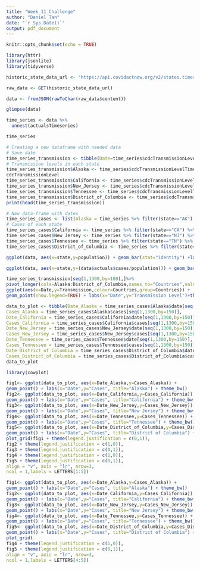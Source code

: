 ```yaml
---
title: "Week_11_Challenge"
author: "Daniel Tan"
date: "`r Sys.Date()`"
output: pdf_document
---
```


```r
knitr::opts_chunk$set(echo = TRUE)
```

```r
library(httr)
library(jsonlite)
library(tidyverse)

```

```r
historic_state_data_url <- "https://api.covidactnow.org/v2/states.timeseries.json?apiKey=fc4688d33ec347a88342168b1f19ef23"

raw_data <- GET(historic_state_data_url)
```

```r
data <- fromJSON(rawToChar(raw_data$content))


```

```r

glimpse(data)

```

```r

time_series <- data %>% 
  unnest(actualsTimeseries)

time_series

```

```r

# Creating a new dataframe with needed data
# Save date
time_series_transmission <- tibble(Date=time_series$cdcTransmissionLevelTimeseries[[which(data$state=="CA")]]$date)
# Transmission levels in each state
time_series_transmission$Alaska <- time_series$cdcTransmissionLevelTimeseries[[which(data$state=="AK")]]$
cdcTransmissionLevel
time_series_transmission$California <- time_series$cdcTransmissionLevelTimeseries[[which(data$state=="CA")]]$cdcTransmissionLevel
time_series_transmission$New_Jersey <- time_series$cdcTransmissionLevelTimeseries[[which(data$state=="NJ")]]$cdcTransmissionLevel
time_series_transmission$Tennessee <- time_series$cdcTransmissionLevelTimeseries[[which(data$state=="TN")]]$cdcTransmissionLevel
time_series_transmission$District_of_Columbia <- time_series$cdcTransmissionLevelTimeseries[[which(data$state=="DC")]]$cdcTransmissionLevel
print(head(time_series_transmission))

```

```r
# New data-frame with dates
time_series_cases <- list(Alaska = time_series %>% filter(state=="AK") %>% select(date,cases))
# Cases of each state
time_series_cases$California <- time_series %>% filter(state=="CA") %>% select(date,cases)
time_series_cases$New_Jersey <- time_series %>% filter(state=="NJ") %>% select(date,cases)
time_series_cases$Tennessee <- time_series %>% filter(state=="TN") %>% select(date,cases)
time_series_cases$District_of_Columbia <- time_series %>% filter(state=="DC") %>% select(date,cases)


```

```r

ggplot(data, aes(x=state,y=population)) + geom_bar(stat="identity") +labs(x="States",y="Population") + theme_bw()

```

```r

ggplot(data, aes(x=state,y=(data$actuals$cases/population))) + geom_bar(stat="identity") + labs(x="States",y="Infected (%)")+theme_bw()

```

```r

time_series_transmission[seq(1,1300,by=100),]%>%
pivot_longer(cols=Alaska:District_of_Columbia,names_to="Countries",values_to="Transmission") %>%
ggplot(aes(x=Date,y=Transmission,colour=Countries,group=Countries)) +
geom_point(show.legend=TRUE) + labs(x="Date",y="Transmission Level")+theme_bw()

```


```r
data_to_plot <- tibble(Date_Alaska = time_series_cases$Alaska$date[seq(1,1300,by=150)],
Cases_Alaska = time_series_cases$Alaska$cases[seq(1,1300,by=150)],
Date_California = time_series_cases$California$date[seq(1,1300,by=150)],
Cases_California = time_series_cases$California$cases[seq(1,1300,by=150)],
Date_New_Jersey = time_series_cases$New_Jersey$date[seq(1,1300,by=150)],
Cases_New_Jersey = time_series_cases$New_Jersey$cases[seq(1,1300,by=150)],
Date_Tennessee = time_series_cases$Tennessee$date[seq(1,1300,by=150)],
Cases_Tennessee = time_series_cases$Tennessee$cases[seq(1,1300,by=150)],
Date_District_of_Columbia = time_series_cases$District_of_Columbia$date[seq(1,1300,by=150)],
Cases_District_of_Columbia = time_series_cases$District_of_Columbia$cases[seq(1,1300,by=150)])
data_to_plot


```



```r

library(cowplot)

```

```r

fig1<- ggplot(data_to_plot, aes(x=Date_Alaska,y=Cases_Alaska)) +
geom_point() + labs(x="Date",y="Cases", title="Alaska") + theme_bw() 
fig2<- ggplot(data_to_plot, aes(x=Date_California,y=Cases_California)) +
geom_point() + labs(x="Date",y="Cases", title="California") + theme_bw()
fig3<- ggplot(data_to_plot, aes(x=Date_New_Jersey,y=Cases_New_Jersey)) +
geom_point() + labs(x="Date",y="Cases", title="New Jersey") + theme_bw()
fig4<- ggplot(data_to_plot, aes(x=Date_Tennessee,y=Cases_Tennessee)) +
geom_point() + labs(x="Date",y="Cases", title="Tennessee") + theme_bw()
fig5<- ggplot(data_to_plot, aes(x=Date_District_of_Columbia,y=Cases_District_of_Columbia)) +
geom_point() + labs(x="Date",y="Cases", title="District of Columbia") + theme_bw()
plot_grid(fig1 + theme(legend.justification = c(0,1)),
fig2 + theme(legend.justification = c(1,0)),
fig3 + theme(legend.justification = c(0,1)),
fig4 + theme(legend.justification = c(1,0)),
fig5 + theme(legend.justification = c(0,1)),
align = "v", axis = "lr", nrow=3,
ncol = 1,labels = LETTERS[1:5])

```


```r

fig1<- ggplot(data_to_plot, aes(x=Date_Alaska,y=Cases_Alaska)) +
geom_point() + labs(x="Date",y="Cases", title="Alaska") + theme_bw() 
fig2<- ggplot(data_to_plot, aes(x=Date_California,y=Cases_California)) +
geom_point() + labs(x="Date",y="Cases", title="California") + theme_bw()
fig3<- ggplot(data_to_plot, aes(x=Date_New_Jersey,y=Cases_New_Jersey)) +
geom_point() + labs(x="Date",y="Cases", title="New Jersey") + theme_bw()
fig4<- ggplot(data_to_plot, aes(x=Date_Tennessee,y=Cases_Tennessee)) +
geom_point() + labs(x="Date",y="Cases", title="Tennessee") + theme_bw()
fig5<- ggplot(data_to_plot, aes(x=Date_District_of_Columbia,y=Cases_District_of_Columbia)) +
geom_point() + labs(x="Date",y="Cases", title="District of Columbia") + theme_bw()
plot_grid(
fig4 + theme(legend.justification = c(1,0)),
fig5 + theme(legend.justification = c(0,1)),
align = "v", axis = "lr", nrow=3,
ncol = 1,labels = LETTERS[4:5])


```





